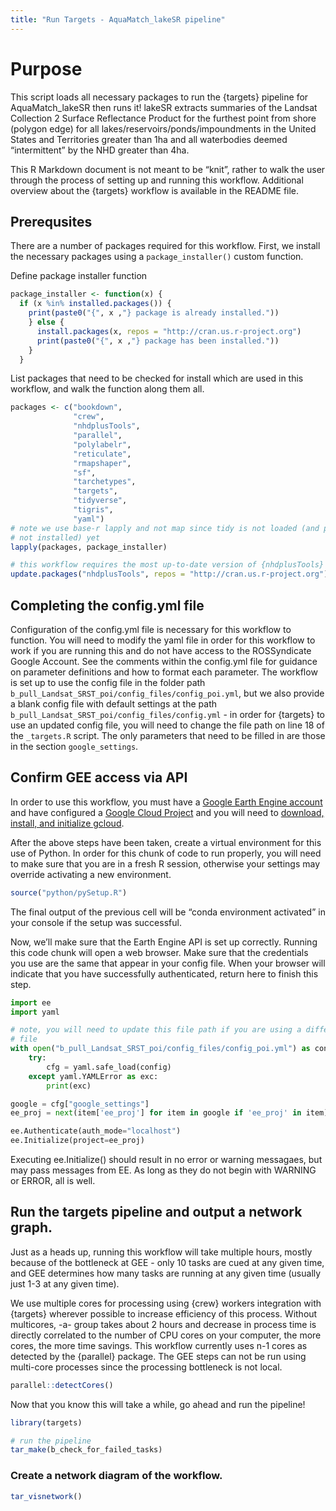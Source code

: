 ```yaml
---
title: "Run Targets - AquaMatch_lakeSR pipeline"
---
```


# Purpose

This script loads all necessary packages to run the {targets} pipeline for 
AquaMatch_lakeSR then runs it! lakeSR extracts summaries of the Landsat Collection
2 Surface Reflectance Product for the furthest point from shore (polygon edge) for
all lakes/reservoirs/ponds/impoundments in the United States and Territories greater
than 1ha and all waterbodies deemed "intermittent" by the NHD greater than 4ha. 

This R Markdown document is not meant to be "knit", rather to walk the user through
the process of setting up and running this workflow. Additional overview about
the {targets} workflow is available in the README file.


## Prerequsites

There are a number of packages required for this workflow. First, we install 
the necessary packages using a `package_installer()` custom function.

Define package installer function

```r
package_installer <- function(x) {
  if (x %in% installed.packages()) {
    print(paste0("{", x ,"} package is already installed."))
    } else {
      install.packages(x, repos = "http://cran.us.r-project.org")
      print(paste0("{", x ,"} package has been installed."))
    }
  }
```

List packages that need to be checked for install which are used in this workflow, 
and walk the function along them all.

```r
packages <- c("bookdown",
              "crew",
              "nhdplusTools",
              "parallel",
              "polylabelr",
              "reticulate",
              "rmapshaper",
              "sf",
              "tarchetypes",
              "targets",
              "tidyverse",
              "tigris",
              "yaml")
# note we use base-r lapply and not map since tidy is not loaded (and possibly
# not installed) yet
lapply(packages, package_installer)

# this workflow requires the most up-to-date version of {nhdplusTools}
update.packages("nhdplusTools", repos = "http://cran.us.r-project.org")
```


## Completing the config.yml file

Configuration of the config.yml file is necessary for this workflow to function.
You will need to modify the yaml file in order for this workflow to work if you
are running this and do not have access to the ROSSyndicate Google Account. 
See the comments within the config.yml file for guidance on parameter definitions 
and how to format each parameter. The workflow is set up to use the config file
in the folder path `b_pull_Landsat_SRST_poi/config_files/config_poi.yml`, but we
also provide a blank config file with default settings at the path 
`b_pull_Landsat_SRST_poi/config_files/config.yml` - in order for {targets} to use
an updated config file, you will need to change the file path on line 18 of the 
`_targets.R` script. The only parameters that need to be filled in are those in 
the section `google_settings`.


## Confirm GEE access via API

In order to use this workflow, you must have a [Google Earth Engine account](https://earthengine.google.com/signup/) 
and have configured a [Google Cloud Project](https://developers.google.com/earth-engine/cloud/projects) 
and you will need to [download, install, and initialize gcloud](https://cloud.google.com/sdk/docs/install). 

After the above steps have been taken, create a virtual environment for this use 
of Python. In order for this chunk of code to run properly, you will need to 
make sure that you are in a fresh R session, otherwise your settings may override
activating a new environment.

```r
source("python/pySetup.R")
```

The final output of the previous cell will be "conda environment activated" in your
console if the setup was successful. 

Now, we'll make sure that the Earth Engine API is set up correctly. Running this
code chunk will open a web browser. Make sure that the credentials you use are
the same that appear in your config file. When your browser will indicate that you 
have successfully authenticated, return here to finish this step.

```python
import ee
import yaml

# note, you will need to update this file path if you are using a different config
# file
with open("b_pull_Landsat_SRST_poi/config_files/config_poi.yml") as config:
    try:
        cfg = yaml.safe_load(config)
    except yaml.YAMLError as exc:
        print(exc)

google = cfg["google_settings"]
ee_proj = next(item['ee_proj'] for item in google if 'ee_proj' in item)

ee.Authenticate(auth_mode="localhost")
ee.Initialize(project=ee_proj)

```

Executing ee.Initialize() should result in no error or warning messagaes, but may
pass messages from EE. As long as they do not begin with WARNING or ERROR, all is
well.


## Run the targets pipeline and output a network graph.

Just as a heads up, running this workflow will take multiple hours, mostly because
of the bottleneck at GEE - only 10 tasks are cued at any given time, and GEE determines
how many tasks are running at any given time (usually just 1-3 at any given time). 

We use multiple cores for processing using {crew} workers integration with {targets} wherever 
possible to increase efficiency of this process. Without multicores, -a- group
takes about 2 hours and decrease in process time is directly correlated to the 
number of CPU cores on your computer, the more cores, the more time savings. 
This workflow currently uses n-1 cores as detected by the {parallel} package. The
GEE steps can not be run using multi-core processes since the processing bottleneck
is not local. 

```r
parallel::detectCores()
```

Now that you know this will take a while, go ahead and run the pipeline!

```r
library(targets)

# run the pipeline
tar_make(b_check_for_failed_tasks)
```


### Create a network diagram of the workflow.

```r
tar_visnetwork()
```

